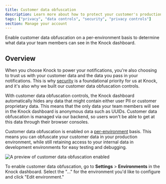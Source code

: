 ```yaml
---
title: Customer data obfuscation
description: Learn more about how to protect your customer's production data in the Knock dashboard.
tags: ["privacy", "data controls", "security", "privacy controls"]
section: Manage your account
---
```


Enable customer data obfuscation on a per-environment basis to determine what data your team members can see in the Knock dashboard.

## Overview

When you choose Knock to power your notifications, you're also choosing to trust us with your customer data and the data you pass in your notifications. This is why [security](/security) is a foundational priority for us at Knock, and it's also why we built our customer data obfuscation controls.

With customer data obfuscation controls, the Knock dashboard automatically hides any data that might contain either user PII or customer proprietary data. This means that the only data your team members will see in the Knock dashboard is anonymous data such as UUIDs. Customer data obfuscation is managed via our backend, so users won't be able to get at this data through their browser consoles.

Customer data obfuscation is enabled on a [per-environment](/send-and-manage-data/environments) basis. This means you can obfuscate your customer data in your production environment, while still retaining access to your internal data in development environments for easy testing and debugging.

<Image
  src="/images/manage-your-account/data-obfuscation-example.png"
  alt="A preview of customer data obfuscation enabled"
  width={600}
  height={642}
  className="rounded-md mx-auto border border-gray-200"
/>

To enable customer data obfuscation, go to **Settings** > **Environments** in the Knock dashboard. Select the "..." for the environment you'd like to configure and click "Edit environment."
